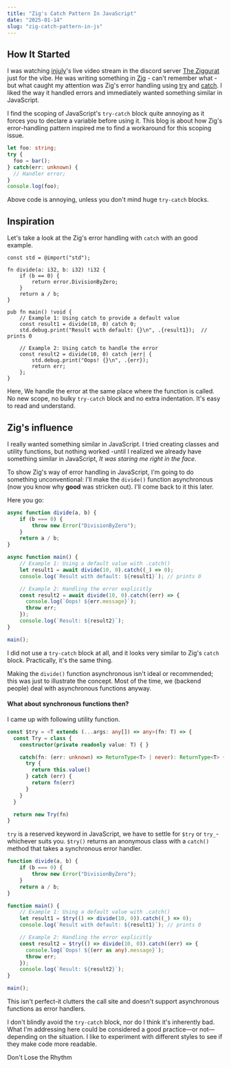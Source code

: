 ```yaml
---
title: "Zig's Catch Pattern In JavaScript"
date: "2025-01-14"
slug: "zig-catch-pattern-in-js"
---
```


## How It Started

I was watching [injuly](https://injuly.in/)'s live video stream in the discord server [The Ziggurat](https://discord.gg/BwGez7Js) just for the vibe.
He was writing something in [Zig](https://ziglang.org/) - can't remember what - but what caught my attention was
Zig's error handling using [try](https://ziglang.org/documentation/master/#try) and [catch](https://ziglang.org/documentation/master/#catch).
I liked the way it handled errors and immediately wanted something similar in JavaScript.

I find the scoping of JavaScript's `try-catch` block quite annoying as it forces you to declare a variable before using it. 
This blog is about how Zig's error-handling pattern inspired me to find a workaround for this scoping issue.

```typescript
let foo: string;
try {
  foo = bar();
} catch(err: unknown) {
  // Handler error;
}
console.log(foo);
```

Above code is annoying, unless you don't mind huge `try-catch` blocks.

## Inspiration
Let's take a look at the Zig's error handling with `catch` with an <RoughNotation 
    type="strike-through" 
    color="#9E7B5F" 
    show={true} 
    strokeWidth={2} 
    iterations={3} 
    animate={false}>good</RoughNotation> example.

```zig
const std = @import("std");

fn divide(a: i32, b: i32) !i32 {
    if (b == 0) {
        return error.DivisionByZero;
    }
    return a / b;
}

pub fn main() !void {
    // Example 1: Using catch to provide a default value
    const result1 = divide(10, 0) catch 0;
    std.debug.print("Result with default: {}\n", .{result1});  // prints 0

    // Example 2: Using catch to handle the error
    const result2 = divide(10, 0) catch |err| {
        std.debug.print("Oops! {}\n", .{err});
        return err;
    };
}
```

Here, We handle the error at the same place where the function is called.
No new scope, no bulky `try-catch` block and no extra indentation. It's easy to read and understand.

## Zig's influence
I really wanted something similar in JavaScript. I tried creating classes and utility functions, but nothing worked
-until I realized we already have something similar in JavaScript, *It was staring me right in the face*.


To show Zig's way of error handling in JavaScript, I'm going to do something unconventional: 
 I'll make the `divide()` function asynchronous (now you know why **good** was stricken out). I'll come back to it this later.


Here you go:
```typescript
async function divide(a, b) {
    if (b === 0) {
        throw new Error("DivisionByZero");
    }
    return a / b;
}

async function main() {
    // Example 1: Using a default value with .catch()
    let result1 = await divide(10, 0).catch((_) => 0);
    console.log(`Result with default: ${result1}`); // prints 0

    // Example 2: Handling the error explicitly
    const result2 = await divide(10, 0).catch((err) => {
      console.log(`Oops! ${err.message}`);
      throw err;
    });
    console.log(`Result: ${result2}`);
}

main();
```
I did not use a `try-catch` block at all, and it looks very similar 
to Zig's `catch` block. Practically, it's the same thing.


Making the `divide()` function asynchronous isn't ideal or recommended; this was just to illustrate the concept.
Most of the time, we (backend people) deal with asynchronous functions anyway.

#### What about synchronous functions then?

I came up with following utility function.

```typescript
const $try = <T extends (...args: any[]) => any>(fn: T) => {
  const Try = class {
    constructor(private readonly value: T) { }

    catch(fn: (err: unknown) => ReturnType<T> | never): ReturnType<T> {
      try {
        return this.value()
      } catch (err) {
        return fn(err)
      }
    }
  }

  return new Try(fn)
}
```

`try` is a reserved keyword in JavaScript, we have to settle for `$try` or `try_`-whichever suits you.
`$try()` returns an anonymous class with a `catch()` method that takes a synchronous error handler.

```typescript
function divide(a, b) {
    if (b === 0) {
        throw new Error("DivisionByZero");
    }
    return a / b;
}

function main() {
    // Example 1: Using a default value with .catch()
    let result1 = $try(() => divide(10, 0)).catch((_) => 0);
    console.log(`Result with default: ${result1}`); // prints 0

    // Example 2: Handling the error explicitly
    const result2 = $try(() => divide(10, 0)).catch((err) => {
      console.log(`Oops! ${(err as any).message}`);
      throw err;
    });
    console.log(`Result: ${result2}`);
}

main();
```

This isn't perfect-it clutters the call site and doesn't support asynchronous functions as error handlers.

I don't blindly avoid the `try-catch` block, nor do I think it's inherently bad.
What I'm addressing here could be considered a good practice—or not—depending on the situation.
I like to experiment with different styles to see if they make code more readable.

<p style={{ 
    marginTop: '64px', 
    color: '#666666', 
    textAlign: 'center', 
    fontStyle: 'italic' 
}}>
  Don't Lose the Rhythm
</p>
